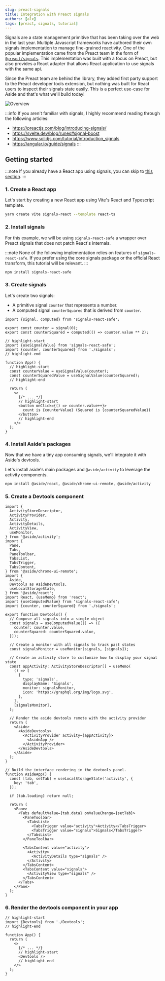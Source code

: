 ```yaml
---
slug: preact-signals
title: Integration with Preact signals
authors: [alx]
tags: [preact, signals, tutorial]
---
```


Signals are a state management primitive that has been taking over the web in the last year. Multiple Javascript frameworks have authored their own signals implementation to manage fine-grained reactivity. One of the popular implementation came from the Preact team in the form of [`@preact/signals`](https://github.com/preactjs/signals). This implementation was built with a focus on Preact, but also provides a React adapter that allows React application to use signals with the same api.

Since the Preact team are behind the library, they added first party support to the Preact developer tools extension, but nothing was built for React users to inspect their signals state easily. This is a perfect use-case for Aside and that's what we'll build today!

![Overview](./signals-overview.png)

<!-- truncate -->

:::info
If you aren't familiar with signals, I highly recommend reading through the following articles:
* https://preactjs.com/blog/introducing-signals/
* https://svelte.dev/blog/runes#signal-boost
* https://www.solidjs.com/tutorial/introduction_signals
* https://angular.io/guide/signals
:::

## Getting started

:::note
If you already have a React app using signals, you can skip to [this section](#4-install-asides-packages).
:::

### 1. Create a React app

Let's start by creating a new React app using Vite's React and Typescript template.

```bash
yarn create vite signals-react --template react-ts
```

### 2. Install signals

For this example, we will be using `signals-react-safe` a wrapper over Preact signals that does not patch React's internals.

:::note
None of the following implementation relies on features of `signals-react-safe`. If you prefer using the core signals package or the official React transform, this tutorial will be relevant.
:::

```bash npm2yarn
npm install signals-react-safe
```

### 3. Create signals

Let's create two signals:
* A primitive signal `counter` that represents a number.
* A computed signal `counterSquared` that is derived from `counter`.

```tsx title="/src/signals.ts"
import {signal, computed} from 'signals-react-safe';

export const counter = signal(0);
export const counterSquared = computed(() => counter.value ** 2);
```

```tsx title="/src/App.tsx"
// highlight-start
import {useSignalValue} from 'signals-react-safe';
import {counter, counterSquared} from './signals';
// highlight-end

function App() {
  // highlight-start
  const counterValue = useSignalValue(counter);
  const counterSquaredValue = useSignalValue(counterSquared);
  // highlight-end

  return (
    <>
      {/* ... */}
      // highlight-start
      <button onClick={() => counter.value++}>
        count is {counterValue} (Squared is {counterSquaredValue})
      </button>
      // highlight-end
    </>
  );
}
```

### 4. Install Aside's packages

Now that we have a tiny app consuming signals, we'll integrate it with Aside's devtools.

Let's install aside's main packages and `@aside/activity` to leverage the activity components.

```bash npm2yarn
npm install @aside/react, @aside/chrome-ui-remote, @aside/activity
```

### 5. Create a Devtools component

```tsx title="/src/Devtools.tsx"
import {
  ActivityStoreDescriptor,
  ActivityProvider,
  Activity,
  ActivityDetails,
  ActivityView,
  useMonitor,
} from '@aside/activity';
import {
  Pane,
  Tabs,
  PaneToolbar,
  TabsList,
  TabsTrigger,
  TabsContent,
} from '@aside/chrome-ui-remote';
import {
  Aside,
  Devtools as AsideDevtools,
  useLocalStorageState,
} from '@aside/react';
import React, {useMemo} from 'react';
import {useComputedValue} from 'signals-react-safe';
import {counter, counterSquared} from './signals';

export function Devtools() {
  // Compose all signals into a single object
  const signals = useComputedValue(() => ({
    counter: counter.value,
    counterSquared: counterSquared.value,
  }));

  // Create a monitor with all signals to track past states
  const signalsMonitor = useMonitor(signals, [signals]);

  // Create an activity store to customize how to display your signal state
  const appActivity: ActivityStoreDescriptor[] = useMemo(
    () => [
      {
        type: 'signals',
        displayName: 'Signals',
        monitor: signalsMonitor,
        icon: 'https://graphql.org/img/logo.svg',
      },
    ],
    [signalsMonitor],
  );

  // Render the aside devtools remote with the activity provider
  return (
    <Aside>
      <AsideDevtools>
        <ActivityProvider activity={appActivity}>
          <AsideApp />
        </ActivityProvider>
      </AsideDevtools>
    </Aside>
  );
}

// Build the interface rendering in the devtools panel.
function AsideApp() {
  const [tab, setTab] = useLocalStorageState('activity', {
    key: 'tab',
  });

  if (tab.loading) return null;

  return (
    <Pane>
      <Tabs defaultValue={tab.data} onValueChange={setTab}>
        <PaneToolbar>
          <TabsList>
            <TabsTrigger value="activity">Activity</TabsTrigger>
            <TabsTrigger value="signals">Signals</TabsTrigger>
          </TabsList>
        </PaneToolbar>

        <TabsContent value="activity">
          <Activity>
            <ActivityDetails type="signals" />
          </Activity>
        </TabsContent>
        <TabsContent value="signals">
          <ActivityView type="signals" />
        </TabsContent>
      </Tabs>
    </Pane>
  );
}
```

### 6. Render the devtools component in your app

```tsx title="/src/App.tsx"
// highlight-start
import {Devtools} from './Devtools';
// highlight-end

function App() {
  return (
    <>
      {/* ... */}
      // highlight-start
      <Devtools />
      // highlight-end
    </>
  );
}
```
